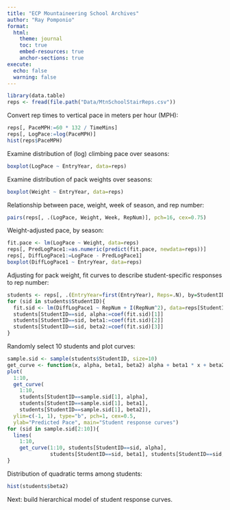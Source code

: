 ```yaml
---
title: "ECP Mountaineering School Archives"
author: "Ray Pomponio"
format:
  html:
    theme: journal
    toc: true
    embed-resources: true
    anchor-sections: true
execute:
  echo: false
  warning: false
---
```


```r
library(data.table)
reps <- fread(file.path("Data/MtnSchoolStairReps.csv"))
```

Convert rep times to vertical pace in meters per hour (MPH):

```r
reps[, PaceMPH:=60 * 132 / TimeMins]
reps[, LogPace:=log(PaceMPH)]
hist(reps$PaceMPH)
```

Examine distribution of (log) climbing pace over seasons:

```r
boxplot(LogPace ~ EntryYear, data=reps)
```

Examine distribution of pack weights over seasons:

```r
boxplot(Weight ~ EntryYear, data=reps)
```

Relationship between pace, weight, week of season, and rep number:

```r
pairs(reps[, .(LogPace, Weight, Week, RepNum)], pch=16, cex=0.75)
```

Weight-adjusted pace, by season:

```r
fit.pace <- lm(LogPace ~ Weight, data=reps)
reps[, PredLogPace1:=as.numeric(predict(fit.pace, newdata=reps))]
reps[, DiffLogPace1:=LogPace - PredLogPace1]
boxplot(DiffLogPace1 ~ EntryYear, data=reps)
```

Adjusting for pack weight, fit curves to describe student-specific responses to rep number:

```r
students <- reps[, .(EntryYear=first(EntryYear), Reps=.N), by=StudentID]
for (sid in students$StudentID){
  fit.sid <- lm(DiffLogPace1 ~ RepNum + I(RepNum^2), data=reps[StudentID==sid])
  students[StudentID==sid, alpha:=coef(fit.sid)[1]]
  students[StudentID==sid, beta1:=coef(fit.sid)[2]]
  students[StudentID==sid, beta2:=coef(fit.sid)[3]]
}
```

Randomly select 10 students and plot curves:

```r
sample.sid <- sample(students$StudentID, size=10)
get_curve <- function(x, alpha, beta1, beta2) alpha + beta1 * x + beta2 * x^2
plot(
  1:10,
  get_curve(
    1:10,
    students[StudentID==sample.sid[1], alpha],
    students[StudentID==sample.sid[1], beta1],
    students[StudentID==sample.sid[1], beta2]),
  ylim=c(-1, 1), type="b", pch=1, cex=0.5,
  ylab="Predicted Pace", main="Student response curves")
for (sid in sample.sid[2:10]){
  lines(
    1:10,
    get_curve(1:10, students[StudentID==sid, alpha],
              students[StudentID==sid, beta1], students[StudentID==sid, beta2]))
}
```

Distribution of quadratic terms among students:

```r
hist(students$beta2)
```

Next: build hierarchical model of student response curves.
